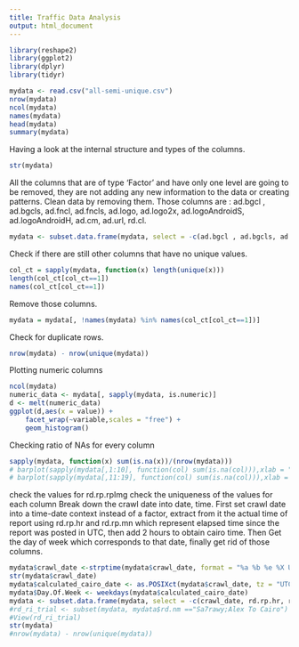 ```yaml
---
title: Traffic Data Analysis
output: html_document
---
```


```r
library(reshape2)
library(ggplot2)
library(dplyr)
library(tidyr)
```
```r
mydata <- read.csv("all-semi-unique.csv")
nrow(mydata)
ncol(mydata)
names(mydata)
head(mydata)
summary(mydata)
```

Having a look at the internal structure and types of the columns.
```r
str(mydata)
```
All the columns that are of type 'Factor' and have only one level are going to be removed, they are not adding any new information to the data or creating patterns. Clean data by removing them.
Those columns are : ad.bgcl , ad.bgcls, ad.fncl, ad.fncls, ad.logo, ad.logo2x, ad.logoAndroidS, ad.logoAndroidH, ad.cm, ad.url, rd.cl.

```r
mydata <- subset.data.frame(mydata, select = -c(ad.bgcl , ad.bgcls, ad.fncl, ad.fncls, ad.logo, ad.logo2x, ad.logoAndroidS, ad.logoAndroidH, ad.cm, ad.url, rd.cl))
```
Check if there are still other columns that have no unique values. 
```r
col_ct = sapply(mydata, function(x) length(unique(x)))
length(col_ct[col_ct==1])
names(col_ct[col_ct==1])
```
Remove those columns.
```r
mydata = mydata[, !names(mydata) %in% names(col_ct[col_ct==1])]
```
Check for duplicate rows.
```r
nrow(mydata) - nrow(unique(mydata))
```
Plotting numeric columns
```r
ncol(mydata)
numeric_data <- mydata[, sapply(mydata, is.numeric)]
d <- melt(numeric_data)
ggplot(d,aes(x = value)) + 
    facet_wrap(~variable,scales = "free") + 
    geom_histogram()
```

Checking ratio of NAs for every column
```r
sapply(mydata, function(x) sum(is.na(x))/(nrow(mydata)))
# barplot(sapply(mydata[,1:10], function(col) sum(is.na(col))),xlab = " columns ", ylab = " NA count ")
# barplot(sapply(mydata[,11:19], function(col) sum(is.na(col))),xlab = " columns ", ylab = " NA count ")
```
check the values for rd.rp.rpImg
check the uniqueness of the values for each column
Break down the crawl date into date, time.
First set crawl date into a time-date context instead of a factor, extract from it the actual time of report using rd.rp.hr and rd.rp.mn which represent elapsed time since the report was posted in UTC, then add 2 hours to obtain cairo time. Then Get the day of week which corresponds to that date, finally get rid of those columns.
```r
mydata$crawl_date <-strptime(mydata$crawl_date, format = "%a %b %e %X UTC %Y", tz = "UTC")
str(mydata$crawl_date)
mydata$calculated_cairo_date <- as.POSIXct(mydata$crawl_date, tz = "UTC") - mydata$rd.rp.hr*60*60 - mydata$rd.rp.mn*60 + 2*60*60
mydata$Day.Of.Week <- weekdays(mydata$calculated_cairo_date)
mydata <- subset.data.frame(mydata, select = -c(crawl_date, rd.rp.hr, rd.rp.mn))
#rd_ri_trial <- subset(mydata, mydata$rd.nm =="Sa7rawy;Alex To Cairo")
#View(rd_ri_trial)
str(mydata)
#nrow(mydata) - nrow(unique(mydata))
```